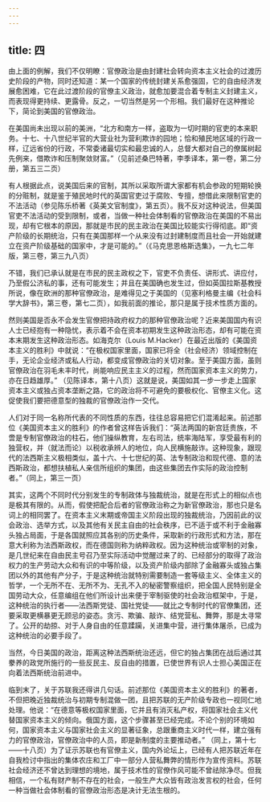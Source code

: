 ```yaml
---
---
---
```

title: 四
---



由上面的例解，我们不仅明瞭：官僚政治是由封建社会转向资本主义社会的过渡历史阶段的产物，同时还知道：某一个国家的传统封建关系愈强固，它的自由经济发展愈困难，它在此过渡阶段的官僚主义政治，就愈加要混合着专制主义封建主义，而表现得更持续、更露骨。反之，一切当然是另一个形相。我们最好在这种推论下，简论到美国的官僚政治。

在美国尚未出现以前的美洲，“北方和南方一样，盗取为一切时期的官吏的本来职务。十七、十八世纪半官的大营业社为营利欺诈的园地；恰和殖民地区域的行政一样，辽远省份的行政，不常委诸最切实和最忠诚的人，总督大都对自己的僚属树起先例来，借欺诈和压制聚敛财富。”（见前述桑巴特著，李季译本，第一卷，第二分册，第五三二页）

有人根据此点，说美国后来的官制，其所以采取所谓大家都有机会参政的短期轮换的分赃制，就是鉴于殖民地时代的英国官吏过于腐败、专擅，想借此来限制官吏的不法活动（参见陈乐桥著《英美文官制度》，第五页）。我不反对这种说法，但美国官吏不法活动的受到限制，或者，当做一种社会体制看的官僚政治在美国的不易出现，却有它根本的原因，那就是市民的民主政治在美国比较能实行得彻底。即“资产阶级的长期统治，只有在美国那样一个从来没有过封建制度而且社会一开始就建立在资产阶级基础的国家中，才是可能的。”（《马克思恩格斯选集》，一九七二年版，第三卷，第三九八页）

不错，我们已承认就是在市民的民主政权之下，官吏不负责任、讲形式、讲应付，乃至假公济私的事，还有可能发生；并且在美国确也发生过，但如英国拉斯基教授所说，像在欧洲的那种官僚政治，是难得见之于美国的（见塞利格曼主编《社会科学大辞书》，第三卷，第七二页），如我前面的推论，那只是属于技术性质方面的。

然则美国是否永不会发生官僚把持政府权力的那种官僚政治呢？近来美国国内有识人士已经抱有一种隐忧，表示着不会在资本初期发生这种政治形态，却有可能在资本末期发生这种政治形态。如海克尔（Louis M.Hacker）在最近出版的《美国资本主义的胜利》中就说：“在极权国家里面，国家已将全（社会经济）领域控制在手，无论企业经济或私人行动，都变成官僚政治的关切对象。至于美国方面，虽则官僚政治在羽毛未丰时代，尚能响应民主主义的过程，然而国家资本主义的势力，亦在日趋雄厚。” （见陈译本，第十八页）这就是说，美国如其一步一步走上国家资本主义或独占资本垄断之路，它的政治将不可避免的要极权化、官僚主义化。这促使我们要把德意型的独裁的官僚政治作一交代。

人们对于同一名称所代表的不同性质的东西，往往总容易把它们混淆起来。前述那位《美国资本主义的胜利》的作者曾这样告诉我们：“英法两国的新宫廷贵族，不啻是专制官僚政治的柱石，他们操纵教育，左右司法，统率海陆军，享受最有利的独营权，并（就法而论）以税收承辨人的地位，向人民横施敲诈。这种现象，跟现代的法西斯主义极相类似，盖十六、十七世纪的英、法专制政治和现代德、意的法西斯政治，都想扶植私人亲信所组织的集团，由这些集团去作实际的政治控制者。”（同上，第三一页）

其实，这两个不同时代分别发生的专制政体与独裁统治，就是在形式上的相似点也是极其有限的。从而，假使把配合后者的官僚政治称之为新官僚政治，那也只是名词上的相同罢了。在资本主义末期或帝国主义阶段出现的独裁统治，乃因前此的议会政治、选举方式，以及其他有关民主自由的社会秩序，已不适于或不利于金融寡头独占局面，于是各国就照应其各别的历史条件，采取新的行政形式和方法，那在意大利称为法西斯政权，而在德国则称为纳粹政权。因为这种统治或宰制的对象，是几世纪来在自由民主号召乃至实际活动中觉醒过来了的、已经部分的取得了政治权力的生产劳动大众和有识的中等阶级，以及资产阶级内部除了金融寡头或独占集团以外的其他有产分子，于是这种统治就特别需要制造一套等级主义、全体主义的哲学，一个无所不在、无所不为、无孔不入的秘密警察组织，把全国人民特别是全国劳动大众，任意编组在他们所设计出来便于宰制驱使的社会政治框架中，于是，这种统治的执行者——法西斯党徒、国社党徒——就比之专制时代的官僚集团，还要采取更横暴更无顾忌的姿态。贪污、欺骗、敲诈、结党营私、舞弊，那是太寻常了。公开的劫掠、对于人身自由的任意蹂躏，关进集中营，进行集体屠杀，已成为这种统治的必要手段了。

当然，今日美国的政治，距离这种法西斯统治还远，但它的独占集团在战后通过其豢养的政党所施行的一些反民主、反自由的措置，已使世界有识人士担心美国正在向着法西斯统治前进中。

临到末了，关于苏联我还得讲几句话。前述那位《美国资本主义的胜利》的著者，不但把晚近独裁统治与初期专制混做一团，且把苏联的无产阶级专政也一视同仁地处理。他说：“在德意等极权国家里面，它并且有消灭私产权，将国家社会主义代替国家资本主义的倾向。俄国方面，这个步骤甚至已经完成。不论个别的环境如何，国家资本主义与国家社会主义的显著征象，总跟重商主义时代一样，建立强有力的官僚政治，官僚政治中的人员，即是新制度的主要推动者。” （同上，第十七——十八页）为了证示苏联也有官僚主义，国内外论坛上，已经有人把苏联近年在自我检讨中指出的集体农庄和工厂中一部分人营私舞弊的情形作为宣传资料。苏联社会经济还不曾达到理想的境地，属于技术性的官僚作风可能不曾祛除净尽。但我相信，一个私有财产制不存在的社会，一般生产大众皆有政治发言权的社会，任何一种当做社会体制看的官僚政治形态是决计无法生根的。
